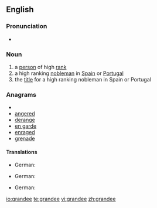 ==English==

===Pronunciation===
* {{IPA|/ɡɹænˈdiː/}}

===Noun===
{{en-noun}}

# a [[person]] of high [[rank]]
# a high ranking [[nobleman]] in [[Spain]] or [[Portugal]]
# the [[title]] for a high ranking nobleman in Spain or Portugal

===Anagrams===
* {{alphagram|adeegnr}}
* [[angered#English|angered]]
* [[derange#English|derange]]
* [[en garde#English|en garde]]
* [[enraged#English|enraged]]
* [[grenade#English|grenade]]

====Translations====
{{rfc-level|Translations at L4+ not in L3 POS section|lang=en}}
{{trans-top|person of high rank}}
* German: {{t|de|Grande|m}}
{{trans-mid}}
{{trans-bottom}}

{{trans-top|high ranking nobleman in Spain or Portugal}}
* German: {{t|de|Grande|m}}
{{trans-mid}}
{{trans-bottom}}

{{trans-top|title for a high ranking nobleman in Spain or Portugal}}
* German: {{t|de|Grande|m}}
{{trans-mid}}
{{trans-bottom}}

[[io:grandee]]
[[te:grandee]]
[[vi:grandee]]
[[zh:grandee]]